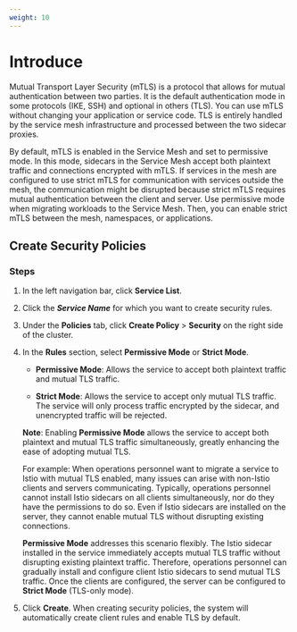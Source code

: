 ```yaml
---
weight: 10
---
```

# Introduce
Mutual Transport Layer Security (mTLS) is a protocol that allows for mutual authentication between two parties. It is the default authentication mode in some protocols (IKE, SSH) and optional in others (TLS). You can use mTLS without changing your application or service code. TLS is entirely handled by the service mesh infrastructure and processed between the two sidecar proxies.

By default, mTLS is enabled in the Service Mesh and set to permissive mode. In this mode, sidecars in the Service Mesh accept both plaintext traffic and connections encrypted with mTLS. If services in the mesh are configured to use strict mTLS for communication with services outside the mesh, the communication might be disrupted because strict mTLS requires mutual authentication between the client and server. Use permissive mode when migrating workloads to the Service Mesh. Then, you can enable strict mTLS between the mesh, namespaces, or applications.

## <span id="anquan">Create Security Policies</span>

### Steps

1. In the left navigation bar, click **Service List**.

2. Click the ***Service Name*** for which you want to create security rules.

3. Under the **Policies** tab, click **Create Policy** > **Security** on the right side of the cluster.
    
4. In the **Rules** section, select **Permissive Mode** or **Strict Mode**.
    
    * **Permissive Mode**: Allows the service to accept both plaintext traffic and mutual TLS traffic.

    * **Strict Mode**: Allows the service to accept only mutual TLS traffic. The service will only process traffic encrypted by the sidecar, and unencrypted traffic will be rejected.

    
    **Note**: Enabling **Permissive Mode** allows the service to accept both plaintext and mutual TLS traffic simultaneously, greatly enhancing the ease of adopting mutual TLS.
       
   For example: When operations personnel want to migrate a service to Istio with mutual TLS enabled, many issues can arise with non-Istio clients and servers communicating. Typically, operations personnel cannot install Istio sidecars on all clients simultaneously, nor do they have the permissions to do so. Even if Istio sidecars are installed on the server, they cannot enable mutual TLS without disrupting existing connections.
   
   **Permissive Mode** addresses this scenario flexibly. The Istio sidecar installed in the service immediately accepts mutual TLS traffic without disrupting existing plaintext traffic. Therefore, operations personnel can gradually install and configure client Istio sidecars to send mutual TLS traffic. Once the clients are configured, the server can be configured to **Strict Mode** (TLS-only mode).


5. Click **Create**.
    When creating security policies, the system will automatically create client rules and enable TLS by default.
